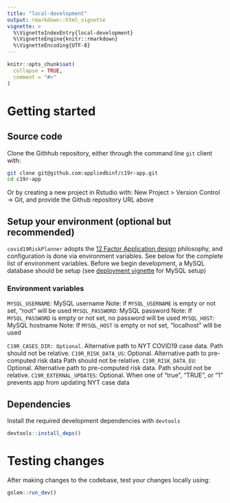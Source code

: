 ```yaml
---
title: "local-development"
output: rmarkdown::html_vignette
vignette: >
  %\VignetteIndexEntry{local-development}
  %\VignetteEngine{knitr::rmarkdown}
  %\VignetteEncoding{UTF-8}
---
```


```r
knitr::opts_chunk$set(
  collapse = TRUE,
  comment = "#>"
)
```



# Getting started

## Source code

Clone the Githhub repository, either through the command line `git` client with:
```bash
git clone git@github.com:appliedbinf/c19r-app.git
cd c19r-app
```

Or by creating a new project in Rstudio with: New Project > Version Control -> Git, and provide the Github repository URL above

## Setup your environment (optional but recommended)

`covid19RiskPlanner` adopts the [12 Factor Application design](https://12factor.net) philosophy, and configuration 
is done via environment variables.  See below for the complete list of environment variables.  Before we begin development, a MySQL database should be setup (see [deployment vignette](deploying.html) for MySQL setup)


### Environment variables


`MYSQL_USERNAME`: MySQL username
  Note: if `MYSQL_USERNAME` is empty or not set, "root" will be used
`MYSQL_PASSWORD`: MySQL password
  Note: If `MYSQL_PASSWORD` is empty or not set, no password will be used
`MYSQL_HOST`: MySQL hostname
  Note: If `MYSQL_HOST` is empty or not set, "localhost" wlll be used

`C19R_CASES_DIR: Optional`. Alternative path to NYT COVID19 case data. Path should not be relative.
`C19R_RISK_DATA_US`: Optional. Alternative path to pre-computed risk data Path should not be relative.
`C19R_RISK_DATA_EU`: Optional. Alternative path to pre-computed risk data. Path should not be relative.
`C19R_EXTERNAL_UPDATES`: Optional. When one of "true", "TRUE", or "1" prevents app from updating NYT case data


## Dependencies 
Install the required development dependencies with `devtools`

```r
devtools::install_deps()
```

# Testing changes

After making changes to the codebase, test your changes locally using:

```r
golem::run_dev()
```

